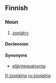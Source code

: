 ==Finnish==

===Noun===
{{head|fi|noun}}

# [[zoolatry]]

====Declension====
{{fi-decl-kulkija|zoolatri}}

====Synonyms====
* [[eläintenpalvonta]]

[[fr:zoolatria]]
[[ru:zoolatria]]
